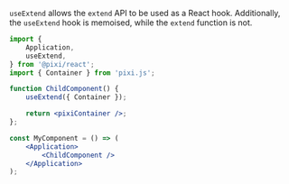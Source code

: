 `useExtend` allows the `extend` API to be used as a React hook. Additionally, the `useExtend` hook is memoised, while the `extend` function is not.

```jsx
import {
    Application,
    useExtend,
} from '@pixi/react';
import { Container } from 'pixi.js';

function ChildComponent() {
    useExtend({ Container });

    return <pixiContainer />;
};

const MyComponent = () => (
    <Application>
        <ChildComponent />
    </Application>
);
```
